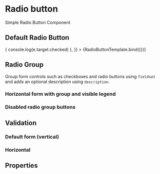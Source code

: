 


<Meta title="Components/Form/RadioButton" component={RadioButton} />

# Radio button

Simple Radio Button Component

## Default Radio Button

<Canvas>
  <Story
    name="RadioButton"
    parameters={{
      componentIds: ['component-radiobutton'],
    }}
    args={{
      label: 'Radio Button',
      value: 'Button value',
      onChange: (e) => {
        console.log(e.target.checked)
      },
    }}
  >
    {RadioButtonTemplate.bind({})}
  </Story>
</Canvas>

## Radio Group

Group form controls such as checkboxes and radio buttons using `fieldset` and adds an optional description using `description`.

<Canvas>
  <form>
    <RadioGroup label="Radio group" labelInformation="Radio group description">
      <RadioButton label="Radio button one" name="name" value="button1" />
      <RadioButton label="Radio button two" name="name" value="button2" />
    </RadioGroup>
  </form>
</Canvas>

### Horizontal form with group and visible legend

<Canvas>
  <form className="horizontal">
    <RadioGroup label="Radio group" labelInformation="Radio group description">
      <RadioButton label="Radio button one" name="name" value="button1" />
      <RadioButton label="Radio button two" name="name" value="button2" />
    </RadioGroup>
  </form>
</Canvas>

### Disabled radio group buttons

<Canvas>
  <form>
    <RadioGroup label="Radio group" labelInformation="Radio group description">
      <RadioButton label="Normal one" name="name" value="button1" />
      <RadioButton label="Normal two" name="name" value="button2" />
      <RadioButton label="Disabled one" name="name" value="button3" disabled />
      <RadioButton label="Disabled two" name="name" value="button4" disabled />
      <RadioButton
        label="Disabled three"
        name="name"
        value="button5"
        disabled
      />
    </RadioGroup>
  </form>
</Canvas>

## Validation

### Default form (vertical)

<Canvas>
  <form>
    <RadioGroup
      label="Radio group"
      labelInformation="Radio group description"
      validator={{ message: 'neutral', indicator: 'info' }}
    >
      <RadioButton name="name1" label="Normal one" value="button1" />
      <RadioButton name="name1" label="Normal two" value="button2" />
    </RadioGroup>
    <RadioGroup
      label="Valid radio group"
      labelInformation="Radio group description"
      validator={{ message: 'valid', indicator: 'success' }}
    >
      <RadioButton name="name2" label="Valid one" value="button1" />
      <RadioButton name="name2" label="RaValid two" value="button2" />
    </RadioGroup>
    <RadioGroup
      label="Invalid radio group"
      labelInformation="Radio group description"
      validator={{ message: 'Invalid', indicator: 'error' }}
    >
      <RadioButton name="name3" label="Invalid one" value="button1" />
      <RadioButton name="name3" label="Invalid two" value="button2" />
    </RadioGroup>
  </form>
</Canvas>

### Horizontal

<Canvas>
  <RadioGroup
    label="Valid radio group"
    labelInformation="Radio group description"
    horizontal
  >
    <RadioButton name="name" label="One" value="button1" />
    <RadioButton name="name" label="Two" value="button2" />
  </RadioGroup>
  <RadioGroup
    label="Invalid radio group"
    labelInformation="Radio group description"
    validator={{ message: 'Invalid', indicator: 'error' }}
    horizontal
  >
    <RadioButton name="name1" label="One" value="button1" />
    <RadioButton name="name1" label="Two" value="button2" />
  </RadioGroup>
</Canvas>

## Properties

<ArgsTable of={RadioButton} />
